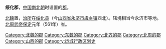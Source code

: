 '''绥化郡'''，[[中国|中国]][[南北朝|南北朝]]时设置的[[郡|郡]]。

[[北魏|北魏]]置，[[治所|治所]]在[[绥化县_(北魏)|绥化县]]（今[[山西省|山西省]][[永济市|永济市]][[虞乡镇|虞乡镇]]西北）。辖境相当今永济市等地。[[北周武帝|北周武帝]][[保定_(北周)|保定]]元年（561年）省。

{{南北朝行政区划小作品}}
{{DEFAULTSORT:S}}
[[Category:北魏的郡|Category:北魏的郡]]
[[Category:东魏的郡|Category:东魏的郡]]
[[Category:北齐的郡|Category:北齐的郡]]
[[Category:北周的郡|Category:北周的郡]]
[[Category:山西的郡|Category:山西的郡]]
[[Category:运城行政区划史|Category:运城行政区划史]]